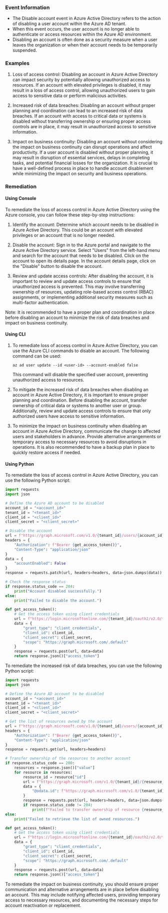 
### Event Information

- The Disable account event in Azure Active Directory refers to the action of disabling a user account within the Azure AD tenant.
- When this event occurs, the user account is no longer able to authenticate or access resources within the Azure AD environment.
- Disabling an account is often done as a security measure when a user leaves the organization or when their account needs to be temporarily suspended.


### Examples

1. Loss of access control: Disabling an account in Azure Active Directory can impact security by potentially allowing unauthorized access to resources. If an account with elevated privileges is disabled, it may result in a loss of access control, allowing unauthorized users to gain access to sensitive data or perform malicious activities.

2. Increased risk of data breaches: Disabling an account without proper planning and coordination can lead to an increased risk of data breaches. If an account with access to critical data or systems is disabled without transferring ownership or ensuring proper access controls are in place, it may result in unauthorized access to sensitive information.

3. Impact on business continuity: Disabling an account without considering the impact on business continuity can disrupt operations and affect productivity. If a user account is disabled without proper planning, it may result in disruption of essential services, delays in completing tasks, and potential financial losses for the organization. It is crucial to have a well-defined process in place to handle account disablement while minimizing the impact on security and business operations.

### Remediation

#### Using Console

To remediate the loss of access control in Azure Active Directory using the Azure console, you can follow these step-by-step instructions:

1. Identify the account: Determine which account needs to be disabled in Azure Active Directory. This could be an account with elevated privileges or an account that is no longer needed.

2. Disable the account: Sign in to the Azure portal and navigate to the Azure Active Directory service. Select "Users" from the left-hand menu and search for the account that needs to be disabled. Click on the account to open its details page. In the account details page, click on the "Disable" button to disable the account.

3. Review and update access controls: After disabling the account, it is important to review and update access controls to ensure that unauthorized access is prevented. This may involve transferring ownership of resources, updating role-based access control (RBAC) assignments, or implementing additional security measures such as multi-factor authentication.

Note: It is recommended to have a proper plan and coordination in place before disabling an account to minimize the risk of data breaches and impact on business continuity.

#### Using CLI

1. To remediate loss of access control in Azure Active Directory, you can use the Azure CLI commands to disable an account. The following command can be used:

   ```
   az ad user update --id <user-id> --account-enabled false
   ```

   This command will disable the specified user account, preventing unauthorized access to resources.

2. To mitigate the increased risk of data breaches when disabling an account in Azure Active Directory, it is important to ensure proper planning and coordination. Before disabling the account, transfer ownership of critical data or systems to another user or group. Additionally, review and update access controls to ensure that only authorized users have access to sensitive information.

3. To minimize the impact on business continuity when disabling an account in Azure Active Directory, communicate the change to affected users and stakeholders in advance. Provide alternative arrangements or temporary access to necessary resources to avoid disruptions in operations. It is also recommended to have a backup plan in place to quickly restore access if needed.

#### Using Python

To remediate the loss of access control in Azure Active Directory, you can use the following Python script:

```python
import requests
import json

# Define the Azure AD account to be disabled
account_id = "<account_id>"
tenant_id = "<tenant_id>"
client_id = "<client_id>"
client_secret = "<client_secret>"

# Disable the account
url = f"https://graph.microsoft.com/v1.0/{tenant_id}/users/{account_id}"
headers = {
    "Authorization": f"Bearer {get_access_token()}",
    "Content-Type": "application/json"
}
data = {
    "accountEnabled": False
}
response = requests.patch(url, headers=headers, data=json.dumps(data))

# Check the response status
if response.status_code == 204:
    print("Account disabled successfully.")
else:
    print("Failed to disable the account.")

def get_access_token():
    # Get the access token using client credentials
    url = f"https://login.microsoftonline.com/{tenant_id}/oauth2/v2.0/token"
    data = {
        "grant_type": "client_credentials",
        "client_id": client_id,
        "client_secret": client_secret,
        "scope": "https://graph.microsoft.com/.default"
    }
    response = requests.post(url, data=data)
    return response.json()["access_token"]
```

To remediate the increased risk of data breaches, you can use the following Python script:

```python
import requests
import json

# Define the Azure AD account to be disabled
account_id = "<account_id>"
tenant_id = "<tenant_id>"
client_id = "<client_id>"
client_secret = "<client_secret>"

# Get the list of resources owned by the account
url = f"https://graph.microsoft.com/v1.0/{tenant_id}/users/{account_id}/ownedObjects"
headers = {
    "Authorization": f"Bearer {get_access_token()}",
    "Content-Type": "application/json"
}
response = requests.get(url, headers=headers)

# Transfer ownership of the resources to another account
if response.status_code == 200:
    resources = response.json()["value"]
    for resource in resources:
        resource_id = resource["id"]
        url = f"https://graph.microsoft.com/v1.0/{tenant_id}/{resource_id}/owners/$ref"
        data = {
            "@odata.id": f"https://graph.microsoft.com/v1.0/{tenant_id}/users/<new_account_id>"
        }
        response = requests.post(url, headers=headers, data=json.dumps(data))
        if response.status_code != 204:
            print(f"Failed to transfer ownership of resource {resource_id}.")
else:
    print("Failed to retrieve the list of owned resources.")

def get_access_token():
    # Get the access token using client credentials
    url = f"https://login.microsoftonline.com/{tenant_id}/oauth2/v2.0/token"
    data = {
        "grant_type": "client_credentials",
        "client_id": client_id,
        "client_secret": client_secret,
        "scope": "https://graph.microsoft.com/.default"
    }
    response = requests.post(url, data=data)
    return response.json()["access_token"]
```

To remediate the impact on business continuity, you should ensure proper communication and alternative arrangements are in place before disabling an account. This may include notifying affected users, providing temporary access to necessary resources, and documenting the necessary steps for account reactivation or replacement.

